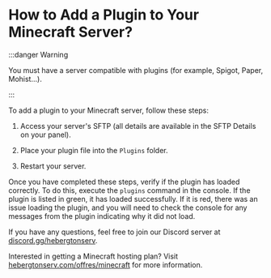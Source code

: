# How to Add a Plugin to Your Minecraft Server?

:::danger Warning

You must have a server compatible with plugins (for example, Spigot, Paper, Mohist...).

:::

To add a plugin to your Minecraft server, follow these steps:

1. Access your server's SFTP (all details are available in the SFTP Details on your panel).

2. Place your plugin file into the `Plugins` folder.

3. Restart your server.

Once you have completed these steps, verify if the plugin has loaded correctly. To do this, execute the `plugins` command in the console. If the plugin is listed in green, it has loaded successfully. If it is red, there was an issue loading the plugin, and you will need to check the console for any messages from the plugin indicating why it did not load.

If you have any questions, feel free to join our Discord server at [discord.gg/hebergtonserv](https://discord.gg/hebergtonserv).

Interested in getting a Minecraft hosting plan? Visit [hebergtonserv.com/offres/minecraft](https://hebergtonserv.com/offres/minecraft) for more information.
